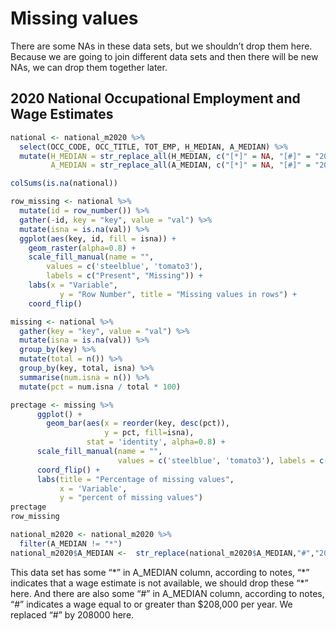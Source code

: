 # Missing values

There are some NAs in these data sets, but we shouldn't drop them here. Because we are going to join different data sets and then there will be new NAs, we can drop them together later.

## 2020 National Occupational Employment and Wage Estimates
```r
national <- national_m2020 %>%
  select(OCC_CODE, OCC_TITLE, TOT_EMP, H_MEDIAN, A_MEDIAN) %>%
  mutate(H_MEDIAN = str_replace_all(H_MEDIAN, c("[*]" = NA, "[#]" = "208000")),
         A_MEDIAN = str_replace_all(A_MEDIAN, c("[*]" = NA, "[#]" = "208000")))

colSums(is.na(national))

row_missing <- national %>%
  mutate(id = row_number()) %>%
  gather(-id, key = "key", value = "val") %>%
  mutate(isna = is.na(val)) %>%
  ggplot(aes(key, id, fill = isna)) +
    geom_raster(alpha=0.8) +
    scale_fill_manual(name = "",
        values = c('steelblue', 'tomato3'),
        labels = c("Present", "Missing")) +
    labs(x = "Variable",
           y = "Row Number", title = "Missing values in rows") +
    coord_flip()

missing <- national %>%
  gather(key = "key", value = "val") %>%
  mutate(isna = is.na(val)) %>%
  group_by(key) %>%
  mutate(total = n()) %>%
  group_by(key, total, isna) %>%
  summarise(num.isna = n()) %>%
  mutate(pct = num.isna / total * 100)

prectage <- missing %>%
      ggplot() +
        geom_bar(aes(x = reorder(key, desc(pct)), 
                     y = pct, fill=isna), 
                 stat = 'identity', alpha=0.8) +
      scale_fill_manual(name = "", 
                        values = c('steelblue', 'tomato3'), labels = c("Present", "Missing")) +
      coord_flip() +
      labs(title = "Percentage of missing values", 
           x = 'Variable', 
           y = "percent of missing values")
prectage
row_missing
```

```r
national_m2020 <- national_m2020 %>%
  filter(A_MEDIAN != "*")
national_m2020$A_MEDIAN <-  str_replace(national_m2020$A_MEDIAN,"#","208000")
```

This data set has some "\*" in A_MEDIAN column, according to notes, "\*" indicates that a wage estimate is not available, we should drop these "\*" here. And there are also some "#" in A_MEDIAN column, according to notes, "#" indicates a wage equal to or greater than $208,000 per year. We replaced "#" by 208000 here.

